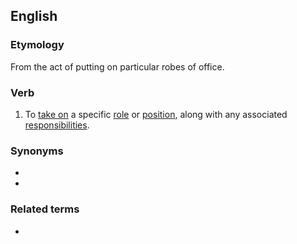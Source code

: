==English==

===Etymology===
From the act of putting on particular robes of office.

===Verb===
{{en-verb|*}}

# {{lb|en|figuratively|with "of"}} To [[take on]] a specific [[role]] or [[position]], along with any associated [[responsibility|responsibilities]].

===Synonyms===
* {{l|en|take up the mantle}}
* {{l|en|pick up the mantle}}

===Related terms===
* {{l|en|carry the mantle}}